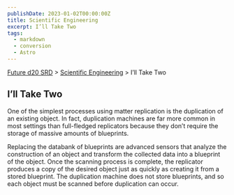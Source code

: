 ```yaml
---
publishDate: 2023-01-02T00:00:00Z
title: Scientific Engineering
excerpt: I’ll Take Two
tags:
  - markdown
  - conversion
  - Astro
---
```






[Future d20 SRD](/#futureD20) > [Scientific Engineering](future-d20-srd-scientific-engineering-index) > I’ll Take Two 




## I’ll Take Two


One of the simplest processes using matter replication is the duplication of an existing object. In fact, duplication machines are far more common in most settings than full-fledged replicators because they don’t require the storage of massive amounts of blueprints.


Replacing the databank of blueprints are advanced sensors that analyze the construction of an object and transform the collected data into a blueprint of the object. Once the scanning process is complete, the replicator produces a copy of the desired object just as quickly as creating it from a stored blueprint. The duplication machine does not store blueprints, and so each object must be scanned before duplication can occur.



